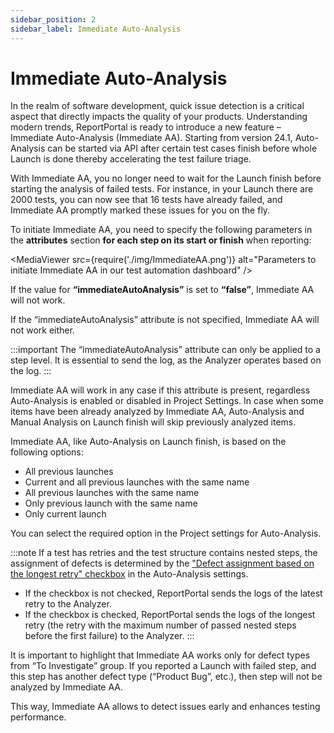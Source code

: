 ```yaml
---
sidebar_position: 2
sidebar_label: Immediate Auto-Analysis
---
```


# Immediate Auto-Analysis

In the realm of software development, quick issue detection is a critical aspect that directly impacts the quality of your products. Understanding modern trends, ReportPortal is ready to introduce a new feature – Immediate Auto-Analysis (Immediate AA). Starting from version 24.1, Auto-Analysis can be started via API after certain test cases finish before whole Launch is done thereby accelerating the test failure triage.

With Immediate AA, you no longer need to wait for the Launch finish before starting the analysis of failed tests. For instance, in your Launch there are 2000 tests, you can now see that 16 tests have already failed, and Immediate AA promptly marked these issues for you on the fly.

To initiate Immediate AA, you need to specify the following parameters in the **attributes** section **for each step on its start or finish** when reporting:

<MediaViewer src={require('./img/ImmediateAA.png')} alt="Parameters to initiate Immediate AA in our test automation dashboard" />

If the value for **“immediateAutoAnalysis”** is set to **“false”**, Immediate AA will not work.

If the “immediateAutoAnalysis” attribute is not specified, Immediate AA will not work either.

:::important
The “immediateAutoAnalysis” attribute can only be applied to a step level. It is essential to send the log, as the Analyzer operates based on the log.
:::

Immediate AA will work in any case if this attribute is present, regardless Auto-Analysis is enabled or disabled in Project Settings. In case when some items have been already analyzed by Immediate AA, Auto-Analysis and Manual Analysis on Launch finish will skip previously analyzed items.

Immediate AA, like Auto-Analysis on Launch finish, is based on the following options:

* All previous launches
* Current and all previous launches with the same name
* All previous launches with the same name
* Only previous launch with the same name
* Only current launch

You can select the required option in the Project settings for Auto-Analysis.

:::note
If a test has retries and the test structure contains nested steps, the assignment of defects is determined by the ["Defect assignment based on the longest retry" checkbox](/analysis/AutoAnalysisOfLaunches#defect-assignment-based-on-the-longest-retry) in the Auto-Analysis settings.<br />
* If the checkbox is not checked, ReportPortal sends the logs of the latest retry to the Analyzer.<br />
* If the checkbox is checked, ReportPortal sends the logs of the longest retry (the retry with the maximum number of passed nested steps before the first failure) to the Analyzer.
:::

It is important to highlight that Immediate AA works only for defect types from “To Investigate” group. If you reported a Launch with failed step, and this step has another defect type (“Product Bug”, etc.), then step will not be analyzed by Immediate AA.

This way, Immediate AA allows to detect issues early and enhances testing performance.

<MediaViewer src="https://youtu.be/YR2lYtpukks" alt="Immediate Auto-Analysis: how it works" type="video" />

<MediaViewer src="https://youtu.be/kZ--1DFJGYg" alt="Immediate Auto-Analysis feature in our test automation reporting dashboard" type="video" />
